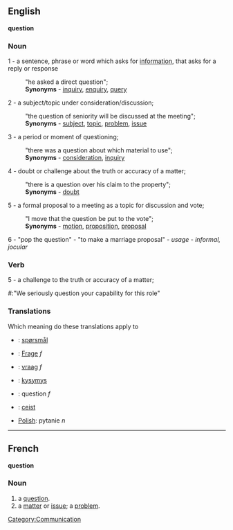 ==English==
'''question'''
===Noun===

1 - a sentence, phrase or word which asks for [[information]], that asks for a reply or response
:"he asked a direct question";
:'''Synonyms''' - [[inquiry]], [[enquiry]], [[query]]

2 - a subject/topic under consideration/discussion; 
:"the question of seniority will be discussed at the meeting";
:'''Synonyms''' - [[subject]], [[topic]], [[problem]], [[issue]]

3 - a period or moment of questioning; 
:"there was a question about which material to use";
:'''Synonyms''' - [[consideration]], [[inquiry]]

4 - doubt or challenge about the truth or accuracy of a matter; 
:"there is a question over his claim to the property";
:'''Synonyms''' - [[doubt]]

5 - a formal proposal to a meeting as a topic for discussion and vote; 
:"I move that the question be put to the vote";
:'''Synonyms''' - [[motion]], [[proposition]], [[proposal]]

6 - "pop the question" - "to make a marriage proposal" - ''usage - informal, jocular''

===Verb===

5 - a challenge to the truth or accuracy of a matter; 
#:"We seriously question your capability for this role"


=== Translations ===
Which meaning do these translations apply to
*{{da}}: [[spørsmål]]
*{{de}}: [[Frage]] ''f''
*{{nl}}: [[vraag]] ''f''
*{{fi}}: [[kysymys]]
*{{fr}}: question ''f''
*{{ga}}: [[ceist]]
*[[Polish]]: pytanie ''n''

----

== French ==
'''question'''
=== Noun ===

# a [[question]].
# a [[matter]] or [[issue]]; a [[problem]].

[[Category:Communication]]